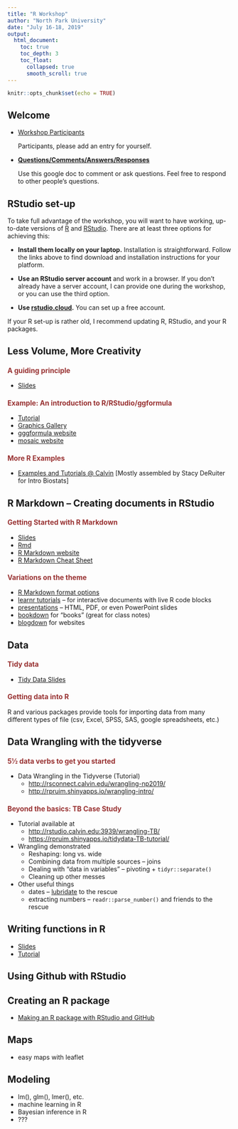 ```yaml
---
title: "R Workshop"
author: "North Park University"
date: "July 16-18, 2019"
output: 
  html_document: 
    toc: true
    toc_depth: 3
    toc_float:
      collapsed: true
      smooth_scroll: true
---
```


```r
knitr::opts_chunk$set(echo = TRUE)
```

<style>
h3 {
  font-size: 110%;
  color: #993333;
}

h4 {
  font-size: 105%;
}
</style>



## Welcome

* [Workshop Participants](https://docs.google.com/document/d/1pi88Tqayp1A4B8ZEyA-0d6omuUrFsUy7q_DKAoGO-ss/edit?usp=sharing)

    Participants, please add an entry for yourself.

* [**Questions/Comments/Answers/Responses**](https://docs.google.com/document/d/1PKc8DBh3oIxGid43CvhFO0vCqaS9fEep_prD7HxXN9Y/edit?usp=sharing)

    Use this google doc to comment or ask questions.  Feel free to respond to other people's questions.
    
## RStudio set-up

To take full advantage of the workshop, you will want to have
working, up-to-date versions of [R](https://www.r-project.org/) and
[RStudio](https://www.rstudio.com/). There are at least three
options for achieving this:
    
* **Install them locally on your laptop.** Installation is
straightforward. Follow the links above to find download 
and installation instructions for your platform.
   
* **Use an RStudio server account** and work in a browser. If you don't
already have a server account, I can provide one during the workshop, or you
can use the third option.
    
* **Use [rstudio.cloud](https://rstudio.cloud).** You can set
up a free account.
    
If your R set-up is rather old, I recommend updating R, RStudio, and your 
R packages.

## Less Volume, More Creativity

### A guiding principle

* [Slides](less-volume/less-volume-slides.html)

### Example: An introduction to R/RStudio/ggformula

* [Tutorial](http://rsconnect.calvin.edu:3939/less-volume-np2019/)
* [Graphics Gallery](https://docs.google.com/presentation/d/1nl3XHQGbYPeG_mf4aBBGaEFDKGerABc3AvuZNA7PsnM/edit?usp=sharing)
* [gggformula website](https://projectmosaic.github.io/ggformula/)
* [mosaic website](https://projectmosaic.github.io/ggformula/)

### More R Examples

* [Examples and Tutorials @ Calvin](http://rsconnect.calvin.edu:3939/connect/#/apps/94/access) [Mostly assembled by Stacy DeRuiter for Intro Biostats]

## R Markdown -- Creating documents in RStudio

### Getting Started with R Markdown 

* [Slides](rmarkdown/rmarkdown-slides.html)
* [Rmd](rmarkdown/rmarkdown-slides.Rmd)
* [R Markdown website](https://rmarkdown.rstudio.com/lesson-1.html)
* [R Markdown Cheat Sheet](https://www.rstudio.com/wp-content/uploads/2015/02/rmarkdown-cheatsheet.pdf)

### Variations on the theme

* [R Markdown format options](https://rmarkdown.rstudio.com/formats.html)
* [learnr tutorials](https://rstudio.github.io/learnr/) -- for interactive documents with live R code blocks 
* [presentations](https://rmarkdown.rstudio.com/lesson-11.html) -- HTML, PDF, or even PowerPoint slides
* [bookdown](https://bookdown.org/) for "books" (great for class notes)
* [blogdown](https://bookdown.org/yihui/blogdown/) for websites

## Data

### Tidy data

* [Tidy Data Slides](tidy-data/tidy-data-slides.html)

### Getting data into R

R and various packages provide tools for importing data from many different
types of file (csv, Excel, SPSS, SAS, google spreadsheets, etc.)

## Data Wrangling with the tidyverse

### 5&frac12; data verbs to get you started

* Data Wrangling in the Tidyverse (Tutorial)
    * <http://rsconnect.calvin.edu/wrangling-np2019/>
    * <http://rpruim.shinyapps.io/wrangling-intro/>

### Beyond the basics: TB Case Study

* Tutorial available at
    * <http://rstudio.calvin.edu:3939/wrangling-TB/>
    * <https://rpruim.shinyapps.io/tidydata-TB-tutorial/>

* Wrangling demonstrated
    * Reshaping: long vs. wide
    * Combining data from multiple sources -- joins
    * Dealing with "data in variables" -- pivoting +  `tidyr::separate()` 
    * Cleaning up other messes 

* Other useful things
    * dates -- [lubridate](https://lubridate.tidyverse.org/) to the rescue
    * extracting numbers -- `readr::parse_number()` and friends to the rescue

## Writing functions in R

* [Slides](writing-functions/tom-dick-harry-slides.html)
* [Tutorial](http://rsconnect.calvin.edu:3939/writing-functions-2019/)

## Using Github with RStudio

## Creating an R package

* [Making an R package with RStudio and GitHub](http://rpruim.github.io/talks/R-Packages/R-packages-slides.html)

## Maps

* easy maps with leaflet 

## Modeling

* lm(), glm(), lmer(), etc.
* machine learning in R 
* Bayesian inference in R 
* ???

